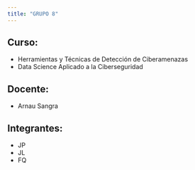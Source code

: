 ```yaml
---
title: "GRUPO 8"
---
```


## Curso:

- Herramientas y Técnicas de Detección de Ciberamenazas
- Data Science Aplicado a la Ciberseguridad

## Docente:

- Arnau Sangra

## Integrantes:

- JP
- JL
- FQ